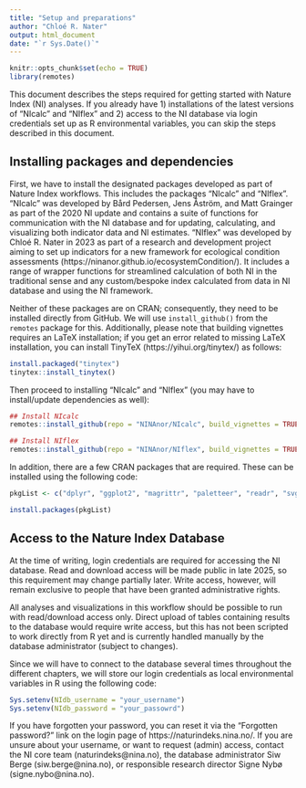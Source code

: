 ```yaml
---
title: "Setup and preparations"
author: "Chloé R. Nater"
output: html_document
date: "`r Sys.Date()`"
---
```


```r
knitr::opts_chunk$set(echo = TRUE)
library(remotes)

```

This document describes the steps required for getting started with Nature Index (NI) analyses. 
If you already have 1) installations of the latest versions of "NIcalc" and "NIflex" and 2) access to the NI database via login credentials set up as R environmental variables, you can skip the steps described in this document. 


## Installing packages and dependencies

First, we have to install the designated packages developed as part of Nature Index workflows.
This includes the packages "NIcalc" and "NIflex". 
"NIcalc" was developed by Bård Pedersen, Jens Åström, and Matt Grainger as part of the 2020 NI update and contains a suite of functions for communication with the NI database and for updating, calculating, and visualizing both indicator data and NI estimates. 
"NIflex" was developed by Chloé R. Nater in 2023 as part of a research and development project aiming to set up indicators for a new framework for ecological condition assessments (https://ninanor.github.io/ecosystemCondition/). It includes a range of wrapper functions for streamlined calculation of both NI in the traditional sense and any custom/bespoke index calculated from data in NI database and using the NI framework. 

Neither of these packages are on CRAN; consequently, they need to be installed directly from GitHub. We will use `install_github()` from the `remotes` package for this. 
Additionally, please note that building vignettes requires an LaTeX installation; if you get an error related to missing LaTeX installation, you can install TinyTeX (https://yihui.org/tinytex/) as follows: 

```r
install.packaged("tinytex")
tinytex::install_tinytex()
```

Then proceed to installing "NIcalc" and "NIflex" (you may have to install/update dependencies as well): 

```r
## Install NIcalc
remotes::install_github(repo = "NINAnor/NIcalc", build_vignettes = TRUE)

## Install NIflex
remotes::install_github(repo = "NINAnor/NIflex", build_vignettes = TRUE)
```
In addition, there are a few CRAN packages that are required. These can be installed using the following code: 

```r
pkgList <- c("dplyr", "ggplot2", "magrittr", "paletteer", "readr", "svglite")

install.packages(pkgList)
```

## Access to the Nature Index Database

At the time of writing, login credentials are required for accessing the NI database. 
Read and download access will be made public in late 2025, so this requirement may change partially later. Write access, however, will remain exclusive to people that have been granted administrative rights. 

All analyses and visualizations in this workflow should be possible to run with read/download access only. Direct upload of tables containing results to the database would require write access, but this has not been scripted to work directly from R yet and is currently handled manually by the database administrator (subject to changes).

Since we will have to connect to the database several times throughout the different chapters, we will store our login credentials as local environmental variables in R using the following code: 

```r
Sys.setenv(NIdb_username = "your_username")
Sys.setenv(NIdb_password = "your_passowrd")
```

If you have forgotten your password, you can reset it via the "Forgotten password?" link on the login page of https://naturindeks.nina.no/. If you are unsure about your username, or want to request (admin) access, contact the NI core team (naturindeks@nina.no), the database administrator Siw Berge (siw.berge@nina.no), or responsible research director Signe Nybø (signe.nybo@nina.no).


